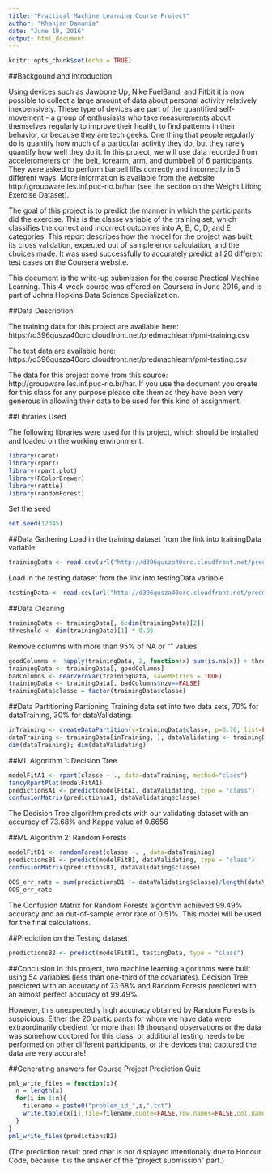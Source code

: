 ```yaml
---
title: "Practical Machine Learning Course Project"
author: "Khanjan Damania"
date: "June 19, 2016"
output: html_document
---
```


```r
knitr::opts_chunk$set(echo = TRUE)
```

##Backgound and Introduction

Using devices such as Jawbone Up, Nike FuelBand, and Fitbit it is now possible to collect a large amount of data about personal activity relatively inexpensively. These type of devices are part of the quantified self-movement - a group of enthusiasts who take measurements about themselves regularly to improve their health, to find patterns in their behavior, or because they are tech geeks. One thing that people regularly do is quantify how much of a particular activity they do, but they rarely quantify how well they do it. In this project, we will use data recorded from accelerometers on the belt, forearm, arm, and dumbbell of 6 participants. They were asked to perform barbell lifts correctly and incorrectly in 5 different ways. More information is available from the website http://groupware.les.inf.puc-rio.br/har (see the section on the Weight Lifting Exercise Dataset).

The goal of this project is to predict the manner in which the participants did the exercise. This is the classe variable of the training set, which classifies the correct and incorrect outcomes into A, B, C, D, and E categories. This report describes how the model for the project was built, its cross validation, expected out of sample error calculation, and the choices made. It was used successfully to accurately predict all 20 different test cases on the Coursera website.

This document is the write-up submission for the course Practical Machine Learning. This 4-week course was offered on Coursera in June 2016, and is part of Johns Hopkins Data Science Specialization.


##Data Description

The training data for this project are available here:
https://d396qusza40orc.cloudfront.net/predmachlearn/pml-training.csv

The test data are available here:
https://d396qusza40orc.cloudfront.net/predmachlearn/pml-testing.csv

The data for this project come from this source: http://groupware.les.inf.puc-rio.br/har. If you use the document you create for this class for any purpose please cite them as they have been very generous in allowing their data to be used for this kind of assignment.


##Libraries Used

The following libraries were used for this project, which should be installed and loaded on the working environment.
```r
library(caret)
library(rpart)
library(rpart.plot)
library(RColorBrewer)
library(rattle)
library(randomForest)
```

Set the seed
```r
set.seed(12345)
```

##Data Gathering
Load in the training dataset from the link into trainingData variable
```r
trainingData <- read.csv(url("http://d396qusza40orc.cloudfront.net/predmachlearn/pml-training.csv"), na.strings=c("NA","#DIV/0!",""))
```

Load in the testing dataset from the link into testingData variable
```r
testingData <- read.csv(url("http://d396qusza40orc.cloudfront.net/predmachlearn/pml-testing.csv"), na.strings=c("NA","#DIV/0!",""))
```


##Data Cleaning
```r
trainingData <- trainingData[, 6:dim(trainingData)[2]]
threshold <- dim(trainingData)[1] * 0.95
```

Remove columns with more than 95% of NA or "" values
```r
goodColumns <- !apply(trainingData, 2, function(x) sum(is.na(x)) > threshold  || sum(x=="") > threshold)
trainingData <- trainingData[, goodColumns]
badColumns <- nearZeroVar(trainingData, saveMetrics = TRUE)
trainingData <- trainingData[, badColumns$nzv==FALSE]
trainingData$classe = factor(trainingData$classe)
```

##Data Partitioning
Partioning Training data set into two data sets, 70% for dataTraining, 30% for dataValidating:
```r
inTraining <- createDataPartition(y=trainingData$classe, p=0.70, list=FALSE)
dataTraining <- trainingData[inTraining, ]; dataValidating <- trainingData[-inTraining, ]
dim(dataTraining); dim(dataValidating)
```

##ML Algorithm 1: Decision Tree
```r
modelFitA1 <- rpart(classe ~ ., data=dataTraining, method="class")
fancyRpartPlot(modelFitA1)
predictionsA1 <- predict(modelFitA1, dataValidating, type = "class")
confusionMatrix(predictionsA1, dataValidating$classe)
```
The Decision Tree algorithm predicts with our validating dataset with an accuracy of 73.68% and Kappa value of 0.6656

##ML Algorithm 2: Random Forests
```r
modelFitB1 <- randomForest(classe ~. , data=dataTraining)
predictionsB1 <- predict(modelFitB1, dataValidating, type = "class")
confusionMatrix(predictionsB1, dataValidating$classe)

OOS_err_rate = sum(predictionsB1 != dataValidating$classe)/length(dataValidating$classe)
OOS_err_rate
```
The Confusion Matrix for Random Forests algorithm achieved 99.49% accuracy and an out-of-sample error rate of 0.51%. This model will be used for the final calculations.

##Prediction on the Testing dataset
```r
predictionsB2 <- predict(modelFitB1, testingData, type = "class")
```


##Conclusion
In this project, two machine learning algorithms were built using 54 variables (less than one-third of the covariates). Decision Tree predicted with an accuracy of 73.68% and Random Forests predicted with an almost perfect accuracy of 99.49%.

However, this unexpectedly high accuracy obtained by Random Forests is suspicious. Either the 20 participants for whom we have data were extraordinarily obedient for more than 19 thousand observations or the data was somehow doctored for this class, or additional testing needs to be performed on other different participants, or the devices that captured the data are very accurate!

##Generating answers for Course Project Prediction Quiz
```r
pml_write_files = function(x){
  n = length(x)
  for(i in 1:n){
    filename = paste0("problem_id_",i,".txt")
    write.table(x[i],file=filename,quote=FALSE,row.names=FALSE,col.names=FALSE)
  }
}
pml_write_files(predictionsB2)
```
(The prediction result pred.char is not displayed intentionally due to Honour Code, because it is the answer of the “project submission” part.)